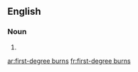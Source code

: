 ==English==

===Noun===
{{head|en|head=[[first]]-[[degree]] [[burn]]s}}

# {{plural of|first-degree burn}}

[[ar:first-degree burns]]
[[fr:first-degree burns]]